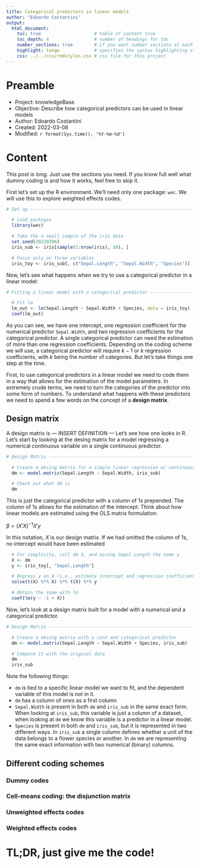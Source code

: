 ```yaml
---
title: Categorical predictors in linear models
author: "Edoardo Costantini"
output:
  html_document:
    toc: true                    # table of content true
    toc_depth: 4                 # number of headings for toc
    number_sections: true        # if you want number sections at each table header
    highlight: tango             # specifies the syntax highlighting style
    css: ../../css/rmdstyles.css # css file for this project
---
```


# Preamble

- Project:   knowledgeBase
- Objective: Describe how categorical predictors can be used in linear models
- Author:    Edoardo Costantini
- Created:   2022-03-08
- Modified:  `r format(Sys.time(), '%Y-%m-%d')`

# Content

This post is long.
Just use the sections you need.
If you know full well what dummy coding is and how it works, feel free to skip it.

First let's set up the R environment.
We'll need only one package: `wec`.
We will use this to explore weighted effects codes.

```r
# Set up -----------------------------------------------------------------------

  # Load packages
  library(wec)

  # Take the a small sample of the iris data
  set.seed(20220306)
  iris_sub <- iris[sample(1:nrow(iris), 10), ]

  # Focus only on three variables
  iris_toy <- iris_sub[, c("Sepal.Length", "Sepal.Width", "Species")]

```

Now, let's see what happens when we try to use a categorical predictor in a linear model:

```r
# Fitting a linear model with a categorical predictor --------------------------

  # Fit lm
  lm_out <- lm(Sepal.Length ~ Sepal.Width + Species, data = iris_toy)
  coef(lm_out)

```

As you can see, we have one intercept, one regression coefficient for the numerical predictor `Sepal.Width`, and two regression coefficients for the categorical predictor.
A single categorical predictor can need the estimation of more than one regression coefficients.
Depending on the coding scheme we will use, a categorical predictor will require $k-1$ or $k$ regression coefficients, with $k$ being the number of categories.
But let's take things one step at the time.

First, to use categorical predictors in a linear model we need to code them in a way that allows for the estimation of the model parameters.
In extremely crude terms, we need to turn the categories of the predictor into some form of numbers.
To understand what happens with these predictors we need to spend a few words on the concept of a **design matrix**.

## Design matrix
A design matrix is --- INSERT DEFINITION ---
Let's see how one looks in R.
Let's start by looking at the desing matrix for a model regressing a numerical continuous variable on a single continuous predictor.

```r
# Design Matrix ----------------------------------------------------------------

  # Create a desing matrix for a simple linear regression w/ continuous pred
  dm <- model.matrix(Sepal.Length ~ Sepal.Width, iris_sub)

  # Check out what dm is
  dm

```

This is just the categorical predictor with a column of 1s prepended.
The column of 1s allows for the estimation of the intercept.
Think about how linear models are estimated using the OLS matrix formulation:

$\beta = (X'X)^{-1}X'y$

In this notation, $X$ is our design matrix.
If we had omitted the column of 1s, no intercept would have been estimated

```r
  # For simplicity, call dm X, and assing Sepal.Length the name y
  X <- dm
  y <- iris_toy[, "Sepal.Length"]

  # Regress y on X (i.e., estimate intercept and regression coefficient)
  solve(t(X) %*% X) %*% t(X) %*% y

  # Obtain the same with lm
  coef(lm(y ~ -1 + X))

```

Now, let's look at a design matrix built for a model with a numerical *and* a categorical predictor.

```r
# Design Matrix ----------------------------------------------------------------

  # Create a desing matrix with a cont and categorical predictor
  dm <- model.matrix(Sepal.Length ~ Sepal.Width + Species, iris_sub)

  # Compare it with the original data
  dm
  iris_sub

```

Note the following things:

- `dm` is tied to a specific linear model we want to fit, and the dependent variable of this model is not in it.
- `dm` has a column of ones as a first column
- `Sepal.Width` is present in both `dm` and `iris_sub` in the same exact form. When looking at `iris_sub`, this variable is just a column of a dataset, when looking at `dm` we know this variable is a predictor in a linear model.
- `Species` is present in both `dm` and `iris_sub`, but it is represented in two different ways. In `iris_sub` a single column defines whether a unit of the data belongs to a flower species or another. In `dm` we are representing the same exact information with two numerical (binary) columns.

## Different coding schemes

### Dummy codes

### Cell-means coding: the disjunction matrix

### Unweighted effects codes

### Weighted effects codes

# TL;DR, just give me the code!
```r
```